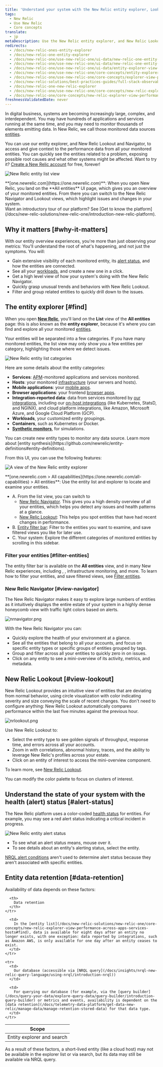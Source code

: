 ```yaml
---
title: 'Understand your system with the New Relic entity explorer, Lookout, and Navigator'
tags:
  - New Relic 
  - Use New Relic 
  - Core concepts
translate:
  - jp
metaDescription: Use the New Relic entity explorer, and New Relic Lookout and Navigator, to see all your monitored entities in one place and explore the reported data.
redirects:
  - /docs/new-relic-ones-entity-explorer
  - /docs/new-relic-one-entity-explorer
  - /docs/new-relic-one/use-new-relic-one/ui-data/new-relic-one-entity-explorer
  - /docs/new-relic-one/use-new-relic-one/ui-data/new-relic-one-entity-explorer-view-performance-across-apps-services-hosts
  - /docs/new-relic-one/use-new-relic-one/ui-data/entity-explorer-view-performance-across-apps-services-hosts
  - /docs/new-relic-one/use-new-relic-one/core-concepts/entity-explorer-view-performance-across-apps-services-hosts
  - /docs/new-relic-one/use-new-relic-one/core-concepts/explorer-view-performance-across-apps-services-hosts
  - /docs/new-relic-solutions/best-practices-guides/full-stack-observability/monitor-apps-hosts-health-maps/
  - /docs/new-relic-one-new-relic-explorer
  - /docs/new-relic-one/use-new-relic-one/core-concepts/new-relic-explorer-view-performance-across-apps-services-hosts
  - /docs/new-relic-one/core-concepts/new-relic-explorer-view-performance-across-apps-services-hosts
freshnessValidatedDate: never
---
```


In digital business, systems are becoming increasingly large, complex, and interdependent. You may have hundreds of applications and services running at the same time, and you may need to monitor thousands of elements emitting data. In New Relic, we call those monitored data sources [entities](/docs/new-relic-one/use-new-relic-one/core-concepts/what-entity-new-relic).

You can use our entity explorer, and New Relic Lookout and Navigator, to access and give context to the performance data from all your monitored entities. You can quickly see the entities related to a problem, exposing possible root causes and what other systems might be affected. Want to try it? [Create a New Relic account](https://newrelic.com/signup) for free, forever!

<img
  title="New Relic entity list view"
  alt="New Relic entity list view"
  src="/images/solutions_screenshot-crop_entity-list-view.webp"
/>

<figcaption>
  <DNT>**[one.newrelic.com](https://one.newrelic.com)**</DNT>: When you open New Relic, you land on the <DNT>**All entities**</DNT> UI page, which gives you an overview of your monitored entities. From there you can switch to the New Relic Navigator and Lookout views, which highlight issues and changes in your system.
</figcaption>

<Callout variant="tip">
  Want an introductory tour of our platform? See [Get to know the platform](/docs/new-relic-solutions/new-relic-one/introduction-new-relic-platform).
</Callout>

## Why it matters [#why-it-matters]

With our entity overview experiences, you're more than just observing your metrics: You'll understand the root of what's happening, and not just the symptoms. You will:

* Gain extensive visibility of each monitored entity, its [alert status](#alert-status), and how the entities are connected.
* See all your [workloads](/docs/new-relic-one/use-new-relic-one/workloads/workloads-isolate-resolve-incidents-faster), and create a new one in a click.
* Get a high level view of how your system's doing with the New Relic Navigator.
* Quickly grasp unusual trends and behaviors with New Relic Lookout.
* Filter and group related entities to quickly drill down to the issues.

## The entity explorer [#find]

When you open <DNT>**[New Relic](https://one.newrelic.com)**</DNT>, you'll land on the <DNT>**List**</DNT> view of the <DNT>**All entities**</DNT> page: this is also known as the <DNT>**entity explorer**</DNT>, because it's where you can find and explore all your monitored [entities](/docs/new-relic-one/use-new-relic-one/core-concepts/what-entity-new-relic).

Your entities will be separated into a few categories. If you have many monitored entities, the list view may only show you a few entities per category, highlighting those where we detect issues.

<img
  title="New Relic entity list categories"
  alt="New Relic entity list categories"
  src="/images/platform_screenshot-crop_entity-categories.webp"
/>

Here are some details about the entity categories:

* <DNT>**Services**</DNT>: [APM](/docs/apm)-monitored applications and services monitored.
* <DNT>**Hosts**</DNT>: your monitored [infrastructure](/docs/infrastructure) (your servers and hosts).
* <DNT>**Mobile applications**</DNT>: your [mobile apps](/docs/mobile-monitoring).
* <DNT>**Browser applications**</DNT>: your frontend [browser apps](/docs/browser).
* <DNT>**Integration-reported data**</DNT>: data from services monitored by [our integrations](https://newrelic.com/integrations), including our [on-host integrations](/docs/integrations/host-integrations/getting-started/introduction-host-integrations) (like Kubernetes, StatsD, and NGINX), and cloud platform integrations, like Amazon, Microsoft Azure, and Google Cloud Platform (GCP).
* <DNT>**Workloads**</DNT>, your customized entity groupings.
* <DNT>**Containers**</DNT>, such as Kubernetes or Docker.
* <DNT>**[Synthetic monitors](/docs/synthetics)**</DNT>, for simulations.

<Callout variant="tip">
  You can create new entity types to monitor any data source. Learn more about [entity synthesis](https://github.com/newrelic/entity-definitions#entity-definitions).
</Callout>

From this UI, you can use the following features:

<img
  title="A view of the New Relic entity explorer"
  alt="A view of the New Relic entity explorer"
  src="/images/solutions_screenshot-crop_entity-explorer-sections.webp"
/>

<figcaption>
  <DNT>**[one.newrelic.com > All capabilities](https://one.newrelic.com/all-capabilities) > All entities**</DNT>: Use the entity list and explorer to locate and examine your entities.
</figcaption>

* A. From the list view, you can switch to
  * [New Relic Navigator](#view-navigator). This gives you a high density overview of all your entities, which helps you detect any issues and health patterns at a glance.
  * [New Relic Lookout](#view-lookout): This helps you spot entities that have had recent changes in performance.
* B. [Entity filter bar](#filter-tag): Filter to the entities you want to examine, and save filtered views you like for later use.
* C. Your system: Explore the different categories of monitored entities by scrolling in this sidebar.

### Filter your entities [#filter-entities]

The entity filter bar is available on the <DNT>**All entities**</DNT> view, and in many New Relic experiences, including <InlinePopover type="apm"/>, <InlinePopover type="browser"/>, infrastructure monitoring, and more. To learn how to filter your entities, and save filtered views, see [Filter entities](/docs/new-relic-solutions/new-relic-one/core-concepts/search-filter-entities).

### New Relic Navigator [#view-navigator]

The New Relic Navigator makes it easy to explore large numbers of entities as it intuitively displays the entire estate of your system in a highly dense honeycomb view with traffic light colors based on alerts.

<img
  title="nrnavigator.png"
  alt="nrnavigator.png"
  src="/images/platform_screenshot-full_New-Relic-Navigator.webp"
/>

With the New Relic Navigator you can:

* Quickly explore the health of your environment at a glance.
* See all the entities that belong to all your accounts, and focus on specific entity types or specific groups of entities grouped by tags.
* Group and filter across all your entities to quickly zero in on issues.
* Click on any entity to see a mini-overview of its activity, metrics, and metadata.

## New Relic Lookout [#view-lookout]

New Relic Lookout provides an intuitive view of entities that are deviating from normal behavior, using circle visualization with color indicating severity and size conveying the scale of recent changes. You don't need to configure anything: New Relic Lookout automatically compares performance within the last five minutes against the previous hour.

<img
  title="nrlookout.png"
  alt="nrlookout.png"
  src="/images/platform_screenshot-full_lookout-ui.webp"
/>

Use New Relic Lookout to:

* Select the entity type to see golden signals of throughput, response time, and errors across all your accounts.
* Zoom in with correlations, abnormal history, traces, and the ability to leverage New Relic's profiles across your estate.
* Click on an entity of interest to access the mini-overview component.

To learn more, see [New Relic Lookout](/docs/new-relic-one/use-new-relic-one/core-concepts/new-relic-lookout-monitor-your-estate-glance).

<Callout variant="tip">
  You can modify the color palette to focus on clusters of interest.
</Callout>

## Understand the state of your system with the health (alert) status [#alert-status]

The New Relic platform uses a color-coded [health status](/docs/alerts-applied-intelligence/new-relic-alerts/advanced-alerts/understand-technical-concepts/view-entity-health-status-find-entities-without-alert-conditions/) for entities. For example, you may see a red alert status indicating a critical incident in progress.

<img
  title="New Relic entity alert status"
  alt="New Relic entity alert status"
  src="/images/alerts_screenshot-crop_entity-alert-status-red.webp"
/>

* To see what an alert status means, mouse over it.
* To see details about an entity's alerting status, select the entity.

[NRQL alert conditions](/docs/alerts/new-relic-alerts/defining-conditions/create-alert-conditions-nrql-queries) aren't used to determine alert status because they aren't associated with specific entities.

## Entity data retention [#data-retention]

Availability of data depends on these factors:

<table>
  <thead>
    <tr>
      <th style={{ width: "200px" }}>
        Scope
      </th>

      <th>
        Data retention
      </th>
    </tr>
  </thead>

  <tbody>
    <tr>
      <td>
        Entity explorer and search
      </td>

      <td>
        In the [entity list](/docs/new-relic-solutions/new-relic-one/core-concepts/new-relic-explorer-view-performance-across-apps-services-hosts#find), data is available for eight days after an entity no longer exists, with one exception: data reported by integrations, such as Amazon AWS, is only available for one day after an entity ceases to exist.
      </td>
    </tr>

    <tr>
      <td>
        Our database (accessible via [NRQL query](/docs/insights/nrql-new-relic-query-language/using-nrql/introduction-nrql))
      </td>

      <td>
        For querying our database (for example, via the [query builder](/docs/query-your-data/explore-query-data/query-builder/introduction-query-builder) or metrics and events, availability is dependent on the [data retention](/docs/telemetry-data-platform/get-data-new-relic/manage-data/manage-retention-stored-data) for that data type.
      </td>
    </tr>
  </tbody>
</table>

As a result of these factors, a short-lived entity (like a cloud host) may not be available in the explorer list or via search, but its data may still be available via NRQL query.
